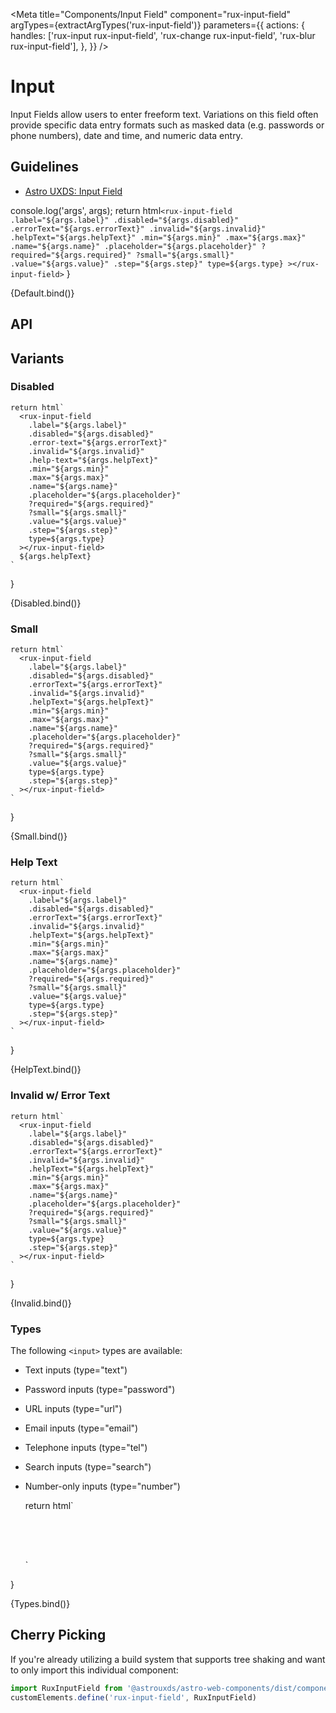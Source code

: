 
<Meta
    title="Components/Input Field"
    component="rux-input-field"
    argTypes={extractArgTypes('rux-input-field')}
     parameters={{
       actions: {
        handles: ['rux-input rux-input-field', 'rux-change rux-input-field', 'rux-blur rux-input-field'],
      },
    }}
/>

# Input

Input Fields allow users to enter freeform text. Variations on this field often provide specific data entry formats such as masked data (e.g. passwords or phone numbers), date and time, and numeric data entry.

## Guidelines

-   [Astro UXDS: Input Field](https://www.astrouxds.com/components/input-field/)


  console.log('args', args);
    return html`
      <rux-input-field
        .label="${args.label}"
        .disabled="${args.disabled}"
        .errorText="${args.errorText}"
        .invalid="${args.invalid}"
        .helpText="${args.helpText}"
        .min="${args.min}"
        .max="${args.max}"
        .name="${args.name}"
        .placeholder="${args.placeholder}"
        ?required="${args.required}"
        ?small="${args.small}"
        .value="${args.value}"
        .step="${args.step}"
        type=${args.type}
      ></rux-input-field>
    `
}

<Canvas>
    <Story
      name="Default"
      args={{
        type: 'text',
        label: 'Input label',
      }}
    >
      {Default.bind()}
    </Story>
</Canvas>




## API

<ArgsTable of="rux-input-field" />

## Variants

### Disabled

    return html`
      <rux-input-field
        .label="${args.label}"
        .disabled="${args.disabled}"
        .error-text="${args.errorText}"
        .invalid="${args.invalid}"
        .help-text="${args.helpText}"
        .min="${args.min}"
        .max="${args.max}"
        .name="${args.name}"
        .placeholder="${args.placeholder}"
        ?required="${args.required}"
        ?small="${args.small}"
        .value="${args.value}"
        .step="${args.step}"
        type=${args.type}
      ></rux-input-field>
      ${args.helpText}
    `
}

<Canvas>
    <Story
      name="Disabled"
      args={{
        label: 'Disabled input',
        disabled: true,
        type: 'text'
      }}
    >
      {Disabled.bind()}
    </Story>
</Canvas>

### Small

    return html`
      <rux-input-field
        .label="${args.label}"
        .disabled="${args.disabled}"
        .errorText="${args.errorText}"
        .invalid="${args.invalid}"
        .helpText="${args.helpText}"
        .min="${args.min}"
        .max="${args.max}"
        .name="${args.name}"
        .placeholder="${args.placeholder}"
        ?required="${args.required}"
        ?small="${args.small}"
        .value="${args.value}"
        type=${args.type}
        .step="${args.step}"
      ></rux-input-field>
    `
}

<Canvas>
    <Story
      name="Small"
      args={{
        label: 'Small Label',
        small: true,
        type: 'text'
      }}
    >
      {Small.bind()}
    </Story>
</Canvas>

### Help Text

    return html`
      <rux-input-field
        .label="${args.label}"
        .disabled="${args.disabled}"
        .errorText="${args.errorText}"
        .invalid="${args.invalid}"
        .helpText="${args.helpText}"
        .min="${args.min}"
        .max="${args.max}"
        .name="${args.name}"
        .placeholder="${args.placeholder}"
        ?required="${args.required}"
        ?small="${args.small}"
        .value="${args.value}"
        type=${args.type}
        .step="${args.step}"
      ></rux-input-field>
    `
}

<Canvas>
    <Story
      name="Help Text"
      args={{
        label: 'Help text',
        helpText: 'Help text',
        type: 'text'
      }}
    >
      {HelpText.bind()}
    </Story>
</Canvas>


### Invalid w/ Error Text

    return html`
      <rux-input-field
        .label="${args.label}"
        .disabled="${args.disabled}"
        .errorText="${args.errorText}"
        .invalid="${args.invalid}"
        .helpText="${args.helpText}"
        .min="${args.min}"
        .max="${args.max}"
        .name="${args.name}"
        .placeholder="${args.placeholder}"
        ?required="${args.required}"
        ?small="${args.small}"
        .value="${args.value}"
        type=${args.type}
        .step="${args.step}"
      ></rux-input-field>
    `
}

<Canvas>
    <Story
      name="Invalid"
      args={{
        invalid: true,
        errorText: 'Field is required',
        label: 'Input Field',
        type: 'text'
      }}
    >
      {Invalid.bind()}
    </Story>
</Canvas>

### Types

The following `<input>` types are available:

* Text inputs (type="text")
* Password inputs (type="password")
* URL inputs (type="url")
* Email inputs (type="email")
* Telephone inputs (type="tel")
* Search inputs (type="search")
* Number-only inputs (type="number")

    return html`
    <style>
    .grid {
      display: grid;
      	grid-template-columns: repeat(3, minmax(0, 1fr));
        gap: 2rem;
    }
    </style>
    <div class="grid">
      <rux-input-field label="Text Input" type="text" placeholder="Text input"></rux-input-field>
      <rux-input-field label="Number Input" type="number" placeholder="1"></rux-input-field>
      <rux-input-field label="Phone Input" type="tel" placeholder="(999) 999-9999"></rux-input-field>
      <rux-input-field label="Password Input" type="password" placeholder="Reindeer Flotilla"></rux-input-field>
      <rux-input-field label="Web address" type="url" placeholder="http://example.com"></rux-input-field>
      <rux-input-field label="Email" type="email" placeholder="user@example.com"></rux-input-field>
      <rux-input-field label="Search" type="search" placeholder="Enter search term"></rux-input-field>
    </div>
    `
}

<Canvas>
    <Story
      name="Types"
    >
      {Types.bind()}
    </Story>
</Canvas>

## Cherry Picking

If you're already utilizing a build system that supports tree shaking and want to only import this individual component:

```js
import RuxInputField from '@astrouxds/astro-web-components/dist/components/rux-input-field.js'
customElements.define('rux-input-field', RuxInputField)
```
